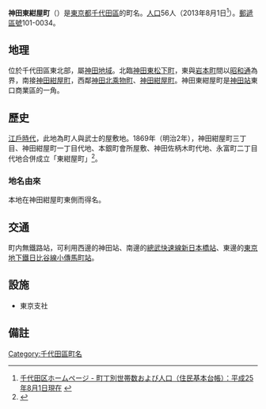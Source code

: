 {{pathnav|日本|東京都|千代田區|frame=1}}
{{Infobox Settlement
|official_name = 神田東紺屋町
|native_name =
|settlement_type = [[町|町]]
|image_skyline =
|imagesize =
|image_caption =
|image_flag =
|image_seal =
| image_map =
| map_caption =
| pushpin_map =
|subdivision_type = [[國家|國家]]
|subdivision_name = [[File:Flag_of_Japan.svg|border]] [[日本|日本]]
|subdivision_type1 = [[都道府縣|都道府縣]]
|subdivision_name1 = [[File:Flag_of_Tokyo_Prefecture.svg|25px]] [[東京都|東京都]]
|subdivision_type2 = [[東京都區部|特別區]]
|subdivision_name2 = [[File:Flag_of_Chiyoda,_Tokyo.svg|25px]] [[千代田區|千代田區]]
|established_title =
|established_date =
|government_type =
|leader_title =
|leader_name =
|area_magnitude =
|area_total_sq_mi =
|area_total_km2 =
|area_land_sq_mi =
|area_land_km2 =
|area_urban_sq_mi =
|area_urban_km2 =
|area_metro_km2 =
|area_metro_sq_mi =
|population_as_of= 2013年（平成25年）8月1日
|population_footnotes =
|population_total = 56
|population_urban =
|population_metro =
|population_density_sq_mi =
|population_density_km2 =
| timezone = [[日本標準時間|JST]]
| utc_offset = +9
|timezone_DST =
|utc_offset_DST =
|latd=|latm=|lats=|latNS=
|longd=|longm=|longs=|longEW=
|elevation_footnotes=
|elevation_m =
|elevation_ft =
|postal_code_type = [[郵遞區號|郵遞區號]]
|postal_code = 101-0034
|area_code =
|website =
|footnotes =
}}
'''神田東紺屋町'''（{{jpn|j=神田東紺屋町|hg=かんだひがしこんやちょう|rm=Kanda-higashi-konyachō|f=y}}）是[[東京都|東京都]][[千代田區|千代田區]]的町名。[[人口|人口]]56人（2013年8月1日<ref>[http://www.city.chiyoda.lg.jp/koho/kuse/gaiyo/toke/cho-setai/cho-setaih2508.html 千代田区ホームページ - 町丁別世帯数および人口（住民基本台帳）：平成25年8月1日現在] {{webarchive|url=https://web.archive.org/web/20131027221615/http://www.city.chiyoda.lg.jp/koho/kuse/gaiyo/toke/cho-setai/cho-setaih2508.html |date=2013-10-27 }}</ref>）。[[郵遞區號|郵遞區號]]101-0034。

== 地理 ==
位於千代田區東北部，屬[[神田區|神田地域]]。北臨[[神田東松下町|神田東松下町]]，東與[[岩本町|岩本町]]間以[[昭和通|昭和通]]為界，南接[[神田紺屋町|神田紺屋町]]，西鄰[[神田北乘物町|神田北乘物町]]、[[神田紺屋町|神田紺屋町]]。神田東紺屋町是[[神田站_(東京都)|神田站]]東口商業區的一角。

== 歷史 ==
[[江戶時代|江戶時代]]，此地為町人與武士的屋敷地。1869年（明治2年），神田紺屋町三丁目、神田紺屋町一丁目代地、本銀町會所屋敷、神田佐柄木町代地、永富町二丁目代地合併成立「東紺屋町」<ref>{{Cite web |url=http://www.city.chiyoda.lg.jp/koho/bunka/bunka/chome/yurai/higashikonya.html |title=千代田区ホームページ - 千代田区 町名由来板ガイド：東紺屋町（ひがしこんやちょう） |access-date=2013-08-16 |archive-date=2020-10-19 |archive-url=https://web.archive.org/web/20201019201202/https://www.city.chiyoda.lg.jp/koho/bunka/bunka/chome/yurai/higashikonya.html |dead-url=no }}</ref>。
=== 地名由來 ===
本地在神田紺屋町東側而得名。

==交通==
町内無鐵路站，可利用西邊的神田站、南邊的[[總武快速線|總武快速線]][[新日本橋站|新日本橋站]]、東邊的[[東京地下鐵日比谷線|東京地下鐵日比谷線]][[小傳馬町站|小傳馬町站]]。

== 設施 ==
*{{link-ja|日本美伊娜多化妝品|日本メナード化粧品}}東京支社

== 備註 ==
{{reflist}}

{{千代田區的町名}}
{{DEFAULTSORT:Kanda-Higashikonyacho}}
[[Category:千代田區町名|Category:千代田區町名]]